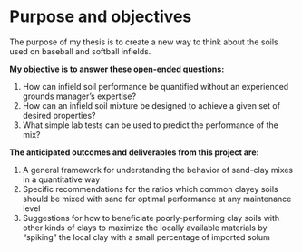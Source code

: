 # Purpose and objectives {#purpose-objectives}

The purpose of my thesis is to create a new way to think about the soils used on baseball and softball infields. 

**My objective is to answer these open-ended questions:**

1. How can infield soil performance be quantified without an experienced grounds manager's expertise?
2. How can an infield soil mixture be designed to achieve a given set of desired properties?
3. What simple lab tests can be used to predict the performance of the mix?

**The anticipated outcomes and deliverables from this project are:**
  
1. A general framework for understanding the behavior of sand-clay mixes in a quantitative way
2. Specific recommendations for the ratios which common clayey soils should be mixed with sand for optimal performance at any maintenance level
3. Suggestions for how to beneficiate poorly-performing clay soils with other kinds of clays to maximize the locally available materials by "spiking" the local clay with a small percentage of imported solum
